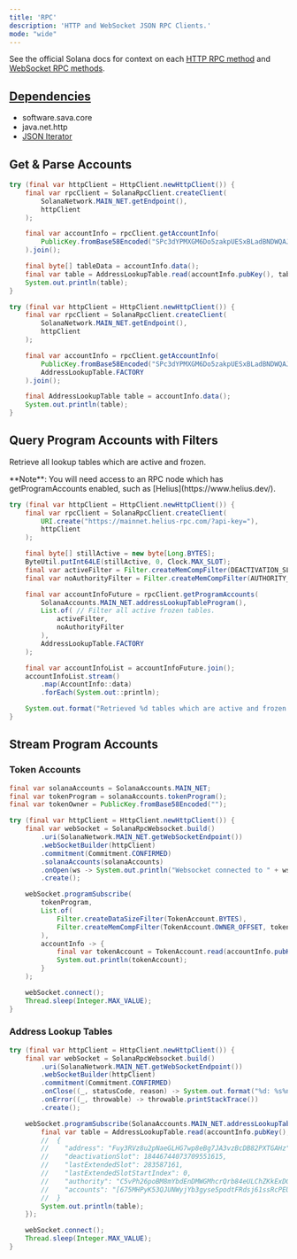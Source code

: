 ```yaml
---
title: 'RPC'
description: 'HTTP and WebSocket JSON RPC Clients.'
mode: "wide"
---
```


See the official Solana docs for context on each [HTTP RPC method](https://solana.com/docs/rpc/http)
and [WebSocket RPC methods](https://solana.com/docs/rpc/websocket).

## [Dependencies](https://github.com/sava-software/sava/blob/main/rpc/src/main/java/module-info.java)
  - software.sava.core
  - java.net.http
  - [JSON Iterator](https://github.com/comodal/json-iterator?tab=readme-ov-file#json-iterator)

## Get & Parse Accounts

```java
try (final var httpClient = HttpClient.newHttpClient()) {
    final var rpcClient = SolanaRpcClient.createClient(
        SolanaNetwork.MAIN_NET.getEndpoint(),
        httpClient
    );

    final var accountInfo = rpcClient.getAccountInfo(
        PublicKey.fromBase58Encoded("SPc3dYPMXGM6Do5zakpUESxBLadBNDWQAJ6ww6QZALT"),
    ).join();

    final byte[] tableData = accountInfo.data();
    final var table = AddressLookupTable.read(accountInfo.pubKey(), tableData);
    System.out.println(table);
}
```

```java
try (final var httpClient = HttpClient.newHttpClient()) {
    final var rpcClient = SolanaRpcClient.createClient(
        SolanaNetwork.MAIN_NET.getEndpoint(),
        httpClient
    );

    final var accountInfo = rpcClient.getAccountInfo(
        PublicKey.fromBase58Encoded("SPc3dYPMXGM6Do5zakpUESxBLadBNDWQAJ6ww6QZALT"),
        AddressLookupTable.FACTORY
    ).join();

    final AddressLookupTable table = accountInfo.data();
    System.out.println(table);
}
```

## Query Program Accounts with Filters

Retrieve all lookup tables which are active and frozen.

<Info>
  **Note**: You will need access to an RPC node which has getProgramAccounts enabled, such as [Helius](https://www.helius.dev/).
</Info>

```java
try (final var httpClient = HttpClient.newHttpClient()) {
    final var rpcClient = SolanaRpcClient.createClient(
        URI.create("https://mainnet.helius-rpc.com/?api-key="),
        httpClient
    );

    final byte[] stillActive = new byte[Long.BYTES];
    ByteUtil.putInt64LE(stillActive, 0, Clock.MAX_SLOT);
    final var activeFilter = Filter.createMemCompFilter(DEACTIVATION_SLOT_OFFSET, stillActive);
    final var noAuthorityFilter = Filter.createMemCompFilter(AUTHORITY_OPTION_OFFSET, new byte[]{0});

    final var accountInfoFuture = rpcClient.getProgramAccounts(
        SolanaAccounts.MAIN_NET.addressLookupTableProgram(),
        List.of( // Filter all active frozen tables.
            activeFilter,
            noAuthorityFilter
        ),
        AddressLookupTable.FACTORY
    );

    final var accountInfoList = accountInfoFuture.join();
    accountInfoList.stream()
        .map(AccountInfo::data)
        .forEach(System.out::println);

    System.out.format("Retrieved %d tables which are active and frozen.%n", accountInfoList.size());
}
```

## Stream Program Accounts

### Token Accounts

```java
final var solanaAccounts = SolanaAccounts.MAIN_NET;
final var tokenProgram = solanaAccounts.tokenProgram();
final var tokenOwner = PublicKey.fromBase58Encoded("");

try (final var httpClient = HttpClient.newHttpClient()) {
    final var webSocket = SolanaRpcWebsocket.build()
        .uri(SolanaNetwork.MAIN_NET.getWebSocketEndpoint())
        .webSocketBuilder(httpClient)
        .commitment(Commitment.CONFIRMED)
        .solanaAccounts(solanaAccounts)
        .onOpen(ws -> System.out.println("Websocket connected to " + ws.endpoint()))
        .create();

    webSocket.programSubscribe(
        tokenProgram,
        List.of(
            Filter.createDataSizeFilter(TokenAccount.BYTES),
            Filter.createMemCompFilter(TokenAccount.OWNER_OFFSET, tokenOwner)
        ),
        accountInfo -> {
            final var tokenAccount = TokenAccount.read(accountInfo.pubKey(), accountInfo.data());
            System.out.println(tokenAccount);
        }
    );

    webSocket.connect();
    Thread.sleep(Integer.MAX_VALUE);
}
```

### Address Lookup Tables

```java
try (final var httpClient = HttpClient.newHttpClient()) {
    final var webSocket = SolanaRpcWebsocket.build()
        .uri(SolanaNetwork.MAIN_NET.getWebSocketEndpoint())
        .webSocketBuilder(httpClient)
        .commitment(Commitment.CONFIRMED)
        .onClose((_, statusCode, reason) -> System.out.format("%d: %s%n", statusCode, reason))
        .onError((_, throwable) -> throwable.printStackTrace())
        .create();

    webSocket.programSubscribe(SolanaAccounts.MAIN_NET.addressLookupTableProgram(), accountInfo -> {
        final var table = AddressLookupTable.read(accountInfo.pubKey(), accountInfo.data());
        //  {
        //    "address": "Fuy3RVz8u2pNaeGLHG7wp8eBg7JA3vzBcDB82PXTGAHz",
        //    "deactivationSlot": 18446744073709551615,
        //    "lastExtendedSlot": 283587161,
        //    "lastExtendedSlotStartIndex": 0,
        //    "authority": "C5vPh26poBM8mYbdEnDMWGMhcrQrb84eULChZKkExDG1",
        //    "accounts": "[675MHPyK53QJUNWyjYb3gyse5podtFRdsj61ssRcPEUr, C5vPh26poBM8mYbdEnDMWGMhcrQrb84eULChZKkExDG1, 5hvPX4JoMwKCoYQomQRF4jutJ3JDraj2rGoWsvUZGtyN, 2TzAT9jnyAxna1N2hASrPXftHyVU9mByCHMNKTLtRX82]"
        //  }
        System.out.println(table);
    });

    webSocket.connect();
    Thread.sleep(Integer.MAX_VALUE);
}
```
